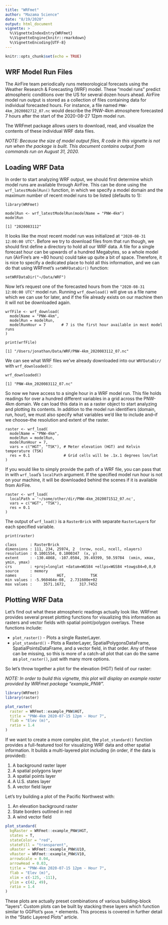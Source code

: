 ```yaml
---
title: "WRFmet"
author: "Mazama Science"
date: "8/19/2020"
output: html_document
vignette: >
  %\VignetteIndexEntry{WRFmet}
  %\VignetteEngine{knitr::rmarkdown}
  %\VignetteEncoding{UTF-8}
---
```


```r
knitr::opts_chunk$set(echo = TRUE)
```

## WRF Model Run Files

The AirFire team periodically runs meteorological forecasts using the Weather 
Research & Forecasting (WRF) model. These "model runs" predict atmospheric
conditions over the US for several dozen hours ahead. AirFire model run output 
is stored as a collection of files containing data for individual forecasted 
hours. For instance, a file named `PNW-4km_2020082712_07.nc` would describe the 
PNW-4km atmosphere forecasted 7 hours after the start of the 2020-08-27 12pm 
model run. 

The WRFmet package allows users to download, read, and visualize the contents of
these individual WRF data files.

_NOTE:  Because the size of model output files, R code in this vignette is not 
run when the package is built. This document contains output from commands run 
on August 31, 2020._

## Loading WRF Data

In order to start analyzing WRF output, we should first determine which model 
runs are available through AirFire. This can be done using the 
`wrf_latestModelRun()` function, in which we specify a model domain and the 
maximum number of recent model runs to be listed (defaults to 1):

```
library(WRFmet)

modelRun <- wrf_latestModelRun(modelName = "PNW-4km")
modelRun
```

```
[1] "2020083112"
```

It looks like the most recent model run was initialized at 
`"2020-08-31 12:00:00 UTC"`. Before we try to download files from that run 
though, we should first define a directory to hold all our WRF data. A file for 
a single forecast hour can be upwards of a hundred Megabytes, so a whole model 
run (AirFire's are ~80 hours) could take up quite a bit of space. Therefore, it 
is nice to specify a dedicated place to hold all this information, and we can do 
that using WRFmet's `setWRFDataDir()` function:

```
setWRFDataDir("~/Data/WRF")
```

Now let's request one of the forecasted hours from the 
`"2020-08-31 12:00:00 UTC"` model run. Running `wrf_download()` will give us 
a file name which we can use for later, and if the file already exists on our 
machine then it will not be downloaded again.

```
wrfFile <- wrf_download(
  modelName = "PNW-4km",
  modelRun = modelRun,
  modelRunHour = 7       # 7 is the first hour available in most model runs
)

print(wrfFile)
```

```
[1] "/Users/jonathan/Data/WRF/PNW-4km_2020083112_07.nc"
```

We can see what WRF files we've already downloaded into our `WRFDataDir/` with
`wrf_downloaded()`:

```
wrf_downloaded()
```

```
[1] "PNW-4km_2020083112_07.nc"
```

So now we have access to a single hour in a WRF model run. This file holds 
readings for over a hundred different variables in a grid across the PNW-4km 
domain. We can load this data in as a raster object to start analyzing and 
plotting its contents. In addition to the model run identifiers (domain, run, 
hour), we must also specify what variables we'd like to include and--if we 
choose--the resolution and extent of the raster.

```
raster <- wrf_load(
  modelName = "PNW-4km",
  modelRun = modelRun,
  modelRunHour = 7,
  vars = c("HGT", "TSK"), # Meter elevation (HGT) and Kelvin temperature (TSK)
  res = 0.1               # Grid cells will be .1x.1 degrees lon/lat
)
```

If you would like to simply provide the path of a WRF file, you can pass that 
in with `wrf_load`'s `localPath` argument. If the specified model run hour is 
not on your machine, it will be downloaded behind the scenes if it is available
from AirFire.

```
raster <- wrf_load(
  localPath = '~/some/other/dir/PNW-4km_2020071512_07.nc',
  vars = c("HGT", "TSK"),
  res = 0.1
)
```

The output of `wrf_load()` is a `RasterBrick` with separate `RasterLayer`s for
each specified variable.

```
print(raster)
```

```
class      : RasterBrick 
dimensions : 111, 234, 25974, 2  (nrow, ncol, ncell, nlayers)
resolution : 0.1001554, 0.1000347  (x, y)
extent     : -130.4868, -107.0504, 39.49399, 50.59784  (xmin, xmax, ymin, ymax)
crs        : +proj=longlat +datum=WGS84 +ellps=WGS84 +towgs84=0,0,0 
source     : memory
names      :           HGT,           TSK 
min values : -5.960464e-08,  2.731600e+02 
max values :     3571.1672,      317.7452 
```

## Plotting WRF Data

Let's find out what these atmospheric readings actually look like. WRFmet 
provides several preset plotting functions for visualizing this information as 
rasters and vector fields with spatial point/polygon overlays. These functions
include:

* `plot_raster()` - Plots a single RasterLayer.
* `plot_standard()` - Plots a RasterLayer, SpatialPolygonsDataFrame, 
SpatialPointsDataFrame, and a vector field, in that order. Any of these can be 
missing, so this is more of a catch-all plot that can do the same as 
`plot_raster()`, just with many more options.

So let's throw together a plot for the elevation (HGT) field of our raster:

_NOTE: In order to build this vignette, this plot will display an example raster
provided by WRFmet package "example_PNW"._

```r
library(WRFmet)
library(raster)

plot_raster(
  raster = WRFmet::example_PNW$HGT,
  title = "PNW-4km 2020-07-15 12pm - Hour 7",
  flab = "Elev (m)",
  ratio = 1.4
)
```

If we want to create a more complex plot, the `plot_standard()` function
provides a full-featured tool for visualizing WRF data and other spatial 
information. It builds a multi-layered plot including (in order, if the data is 
provided):

1. A background raster layer
2. A spatial polygons layer
3. A spatial points layer
4. A U.S. states layer
5. A vector field layer

Let's try building a plot of the Pacific Northwest with:

1. An elevation background raster
2. State borders outlined in red
3. A wind vector field

```r
plot_standard(
  bgRaster = WRFmet::example_PNW$HGT,
  states = T,
  stateColor = "red",
  stateFill = "transparent",
  uRaster = WRFmet::example_PNW$U10,
  vRaster = WRFmet::example_PNW$V10,
  arrowScale = 0.04,
  arrowHead = 0.03,
  title = "PNW-4km 2020-07-15 12pm - Hour 7",
  flab = "Elev (m)",
  xlim = c(-125, -111),
  ylim = c(42, 49),
  ratio = 1.4
)
```

These plots are actually preset combinations of various building-block "layers". Custom
plots can be built by stacking these layers which function similar to GGPlot's
`geom_*` elements. This process is covered in further detail in the "Static 
Layered Plots" article.
